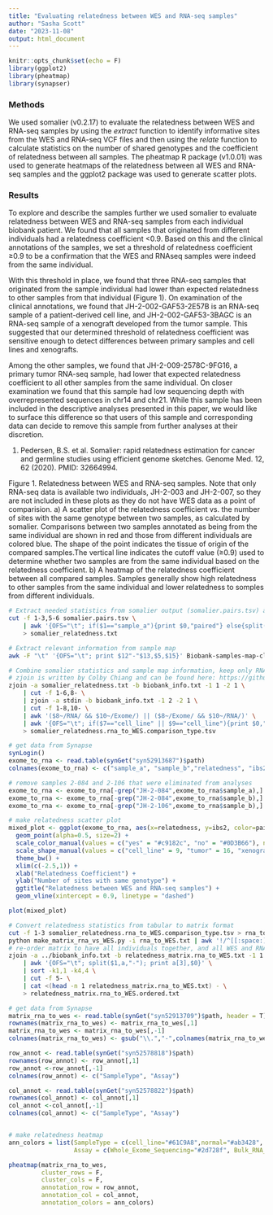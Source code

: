 ```yaml
---
title: "Evaluating relatedness between WES and RNA-seq samples"
author: "Sasha Scott"
date: "2023-11-08"
output: html_document
---
```


```r
knitr::opts_chunk$set(echo = F)
library(ggplot2)
library(pheatmap)
library(synapser)
```


### Methods

We used somalier (v0.2.17) to evaluate the relatedness between WES and RNA-seq samples by using the _extract_ function to identify informative sites from the WES and RNA-seq VCF files and then using the _relate_ function to calculate statistics on the number of shared genotypes and the coefficient of relatedness between all samples. The pheatmap R package (v1.0.01) was used to generate heatmaps of the relatedness between all WES and RNA-seq samples and the ggplot2 package was used to generate scatter plots.

### Results

To explore and describe the samples further we used somalier to evaluate relatedness between WES and RNA-seq samples from each individual biobank patient. We found that all samples that originated from different individuals had a relatedness coefficient <0.9. Based on this and the clinical annotations of the samples, we set a threshold of relatedness coefficient ≥0.9 to be a confirmation that the WES and RNAseq samples were indeed from the same individual. 

With this threshold in place, we found that three RNA-seq samples that originated from the sample individual had lower than expected relatedness to other samples from that individual (Figure 1). On examination of the clinical annotations, we found that JH-2-002-GAF53-2E57B is an RNA-seq sample of a patient-derived cell line, and JH-2-002-GAF53-3BAGC is an RNA-seq sample of a xenograft developed from the tumor sample. This suggested that our determined threshold of relatedness coefficient was sensitive enough to detect differences between primary samples and cell lines and xenografts.

Among the other samples, we found that JH-2-009-2578C-9FG16, a primary tumor RNA-seq sample, had lower that expected relatedness coefficient to all other samples from the same individual. On closer examination we found that this sample had low sequencing depth with overrepresented sequences in chr14 and chr21.  While this sample has been included in the descriptive analyses presented in this paper, we would like to surface this difference so that users of this sample and corresponding data can decide to remove this sample from further analyses at their discretion. 

1.	Pedersen, B.S. et al. Somalier: rapid relatedness estimation for cancer and germline studies using efficient genome sketches. Genome Med. 12, 62 (2020). PMID: 32664994.

Figure 1. Relatedness between WES and RNA-seq samples. Note that only RNA-seq data is available two individuals, JH-2-003 and JH-2-007, so they are not included in these plots as they do not have WES data as a point of comparision.
a) A scatter plot of the relatedness coefficient vs. the number of sites with the same genotype between two samples, as calculated by somalier. Comparisons between two samples annotated as being from the same individual are shown in red and those from different individuals are colored blue. The shape of the point indicates the tissue of origin of the compared samples.The vertical line indicates the cutoff value (≥0.9) used to determine whether two samples are from the same individual based on the relatedness coefficient.
b) A heatmap of the relatedness coefficient between all compared samples. Samples generally show high relatedness to other samples from the same individual and lower relatedness to somples from different individuals.

```bash
# Extract needed statistics from somalier output (somalier.pairs.tsv) and determined if samples come from same individual
cut -f 1-3,5-6 somalier.pairs.tsv \
	| awk '{OFS="\t"; if($1=="sample_a"){print $0,"paired"} else{split($1,a,"-"); split($2,b,"-"); if(a[3]==b[3]){print $0,"yes"} else{print $0,"no"}}}' \
	> somalier_relatedness.txt

# Extract relevant information from sample map
awk -F "\t" '{OFS="\t"; print $12"-"$13,$5,$15}' Biobank-samples-map-clinical-051223.txt | tr " " "_" > biobank_info.txt

# Combine somalier statistics and sample map information, keep only RNA to WES comparisons, and add column with type of tissues compared. The generated file is used to create the relatedness scatter plot.
# zjoin is written by Colby Chiang and can be found here: https://github.com/cc2qe/ion/blob/master/zjoin
zjoin -a somalier_relatedness.txt -b biobank_info.txt -1 1 -2 1 \
	| cut -f 1-6,8- \
	| zjoin -a stdin -b biobank_info.txt -1 2 -2 1 \
	| cut -f 1-8,10- \
	| awk '($8~/RNA/ && $10~/Exome/) || ($8~/Exome/ && $10~/RNA/)' \
	| awk '{OFS="\t"; if($7=="cell_line" || $9=="cell_line"){print $0,"cell_line"} else if($7=="xenograft_passage" || $9=="xenograft_passage"){print $0,"xenograft"} else if($7=="blood" || $9=="blood"){print $0,"tumor/normal"} else{print $0,"tumor"} }' \
	> somalier_relatedness.rna_to_WES.comparison_type.tsv
```

```r

# get data from Synapse
synLogin()
exome_to_rna <- read.table(synGet("syn52913687")$path)
colnames(exome_to_rna) <- c("sample_a", "sample_b","relatedness", "ibs2", "hom_concordance", "paired", "source_a", "assay_a", "source_b", "assay_b","comparison_type")

# remove samples 2-084 and 2-106 that were eliminated from analyses
exome_to_rna <- exome_to_rna[-grep("JH-2-084",exome_to_rna$sample_a),]
exome_to_rna <- exome_to_rna[-grep("JH-2-084",exome_to_rna$sample_b),]
exome_to_rna <- exome_to_rna[-grep("JH-2-106",exome_to_rna$sample_b),]

# make relatedness scatter plot
mixed_plot <- ggplot(exome_to_rna, aes(x=relatedness, y=ibs2, color=paired, shape=comparison_type)) + 
  geom_point(alpha=0.5, size=2) + 
  scale_color_manual(values = c("yes" = "#c9182c", "no" = "#0D3B66"), name = "Same Individual", guide = guide_legend(override.aes = list(alpha=1))) +
  scale_shape_manual(values = c("cell_line" = 9, "tumor" = 16, "xenograft" = 3, "normal"=15, "tumor/normal"=17), labels = c("cell line/tumor or normal", "tumor/tumor", "tumor/normal", "xenograft/tumor or normal"), name = "Compared Tissues", guide = guide_legend(override.aes = list(alpha=1))) +
  theme_bw() +
  xlim(c(-2.5,1)) +
  xlab("Relatedness Coefficient") +
  ylab("Number of sites with same genotype") +
  ggtitle("Relatedness between WES and RNA-seq samples") +
  geom_vline(xintercept = 0.9, linetype = "dashed")

plot(mixed_plot)
```

```bash
# Convert relatedness statistics from tabular to matrix format
cut -f 1-3 somalier_relatedness.rna_to_WES.comparison_type.tsv > rna_to_WES.txt
python make_matrix_rna_vs_WES.py -i rna_to_WES.txt | awk '!/^[[:space:]]*$/' | sort -k1,1 | awk -F "\t" '{OFS="\t"; if(NR==1){$1="sample"; print} else{print}}' > relatedness_matrix.rna_to_WES.txt
# re-order matrix to have all individuals together, and all WES and RNA-seq sampels together within individual's sample cluster. Using biobank info file generated in Bash code block above.
zjoin -a ../biobank_info.txt -b relatedness_matrix.rna_to_WES.txt -1 1 -2 1 \
	| awk '{OFS="\t"; split($1,a,"-"); print a[3],$0}' \
	| sort -k1,1 -k4,4 \
	| cut -f 5- \
	| cat <(head -n 1 relatedness_matrix.rna_to_WES.txt) - \
	> relatedness_matrix.rna_to_WES.ordered.txt
```

```r

# get data from Synapse
matrix_rna_to_wes <- read.table(synGet("syn52913709")$path, header = T)
rownames(matrix_rna_to_wes) <- matrix_rna_to_wes[,1]
matrix_rna_to_wes <- matrix_rna_to_wes[,-1]
colnames(matrix_rna_to_wes) <- gsub("\\.","-",colnames(matrix_rna_to_wes))

row_annot <- read.table(synGet("syn52578818")$path)
rownames(row_annot) <- row_annot[,1]
row_annot <-row_annot[,-1]
colnames(row_annot) <- c("SampleType", "Assay")

col_annot <- read.table(synGet("syn52578822")$path)
rownames(col_annot) <- col_annot[,1]
col_annot <-col_annot[,-1]
colnames(col_annot) <- c("SampleType", "Assay")


# make relatedness heatmap
ann_colors = list(SampleType = c(cell_line="#61C9A8",normal="#ab3428", primary_tumor="#7E52A0", recurrent_tumor="#F4D35E", xenograft_passage="#f49e4c"),
                  Assay = c(Whole_Exome_Sequencing="#2d728f", Bulk_RNA_sequencing="#ff5d8f"))

pheatmap(matrix_rna_to_wes,
         cluster_rows = F,
         cluster_cols = F,
         annotation_row = row_annot,
         annotation_col = col_annot,
         annotation_colors = ann_colors)

```
